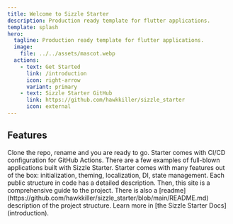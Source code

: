 ```yaml
---
title: Welcome to Sizzle Starter
description: Production ready template for flutter applications.
template: splash
hero:
  tagline: Production ready template for flutter applications.
  image:
    file: ../../assets/mascot.webp
  actions:
    - text: Get Started
      link: /introduction
      icon: right-arrow
      variant: primary
    - text: Sizzle Starter GitHub
      link: https://github.com/hawkkiller/sizzle_starter
      icon: external
---
```



## Features

<CardGrid stagger>
	<Card title="Fast installation" icon="rocket">
		Clone the repo, rename and you are ready to go.
	</Card>
	<Card title="Continuous Integration" icon="setting">
		Starter comes with CI/CD configuration for GitHub Actions.
	</Card>
	<Card title="Production Ready" icon="approve-check-circle">
		There are a few examples of full-blown applications built with Sizzle Starter.
		Starter comes with many features out of the box: initialization, theming,
		localization, DI, state management.
	</Card>
	<Card title="Well-documented" icon="puzzle">
		Each public structure in code has a detailed description.
		Then, this site is a comprehensive guide to the project.
		There is also a [readme](https://github.com/hawkkiller/sizzle_starter/blob/main/README.md)
		description of the project structure.
	</Card>
	<Card title="Read the docs" icon="open-book">
		Learn more in [the Sizzle Starter Docs](introduction).
	</Card>
</CardGrid>

